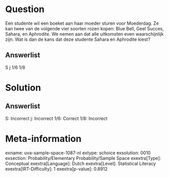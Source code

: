 Question
========

Een studente wil een boeket aan haar moeder sturen voor Moederdag. Ze
kan twee van de volgende vier soorten rozen kopen: Blue Bell, Geel
Succes, Sahara, en Aphrodite. We nemen aan dat alle uitkomsten even
waarschijnlijk zijn. Wat is dan de kans dat deze studente Sahara en
Aphrodite kiest?

Answerlist
----------

S
j
1/6
1/8

Solution
========

Answerlist
----------

S: Incorrect
j: Incorrect
1/6: Correct
1/8: Incorrect

Meta-information
================
exname: uva-sample-space-1087-nl
extype: schoice
exsolution: 0010
exsection: Probability/Elementary Probability/Sample Space
exextra[Type]: Conceptual
exextra[Language]: Dutch
exextra[Level]: Statistical Literacy
exextra[IRT-Difficulty]: 1
exextra[p-value]: 0.8912

